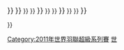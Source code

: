 {{Navbox
| name  = 2011年世界羽聯超級系列賽
|image=
|titlestyle= background:#FC9;
| title = [[2011年世界羽聯超級系列賽]]
| list1 = <div>
{{nowrap|[[2011年馬來西亞羽毛球超級賽|馬來西亞]]{{•}} }}
<big>{{nowrap|[[2011年韓國羽毛球首要超級賽|韓國]]{{•}} }}</big>
<big>{{nowrap|[[2011年全英羽毛球首要超級賽|全英]]{{•}} }}</big>
{{nowrap|[[2011年印度羽毛球超級賽|印度]]{{•}} }}
{{nowrap|[[2011年新加坡羽毛球超級賽|新加坡]]{{•}} }}
<big>{{nowrap|[[2011年印度尼西亞羽毛球首要超級賽|印尼]]{{•}} }}</big>
{{nowrap|[[2011年中國羽毛球大師賽|中國大師賽]]{{•}} }}
{{nowrap|[[2011年日本羽毛球超級賽|日本]]{{•}} }}
<big>{{nowrap|[[2011年丹麥羽毛球首要超級賽|丹麥]]{{•}} }}</big>
{{nowrap|[[2011年法國羽毛球超級賽|法國]]{{•}} }}
{{nowrap|[[2011年香港羽毛球超級賽|香港]]{{•}} }}
<big>{{nowrap|[[2011年中國羽毛球首要超級賽|中國]]{{•}} }}</big>
{{nowrap|[[2011年世界羽聯超級系列賽總決賽|總決賽]]}}
</div>}}<noinclude>
[[Category:2011年世界羽聯超級系列賽]]
[[Category:羽球導航模板|世]]
</noinclude>